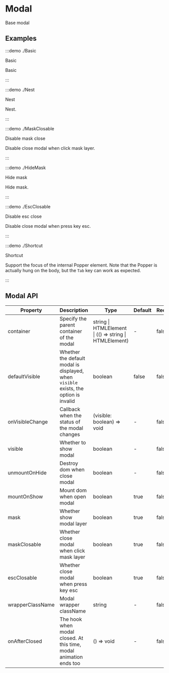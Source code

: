# Modal

Base modal

## Examples

:::demo ./Basic

Basic

Basic

:::

:::demo ./Nest

Nest

Nest.

:::

:::demo ./MaskClosable

Disable mask close

Disable close modal when click mask layer.

:::

:::demo ./HideMask

Hide mask

Hide mask.

:::

:::demo ./EscClosable

Disable esc close

Disable close modal when press key esc.

:::

:::demo ./Shortcut

Shortcut

Support the focus of the internal Popper element. Note that the Popper is actually hung on the body, but the `Tab` key can work as expected.

:::

## Modal API

| Property | Description | Type | Default | Require |
| --- | --- | --- | --- | --- |
| container | Specify the parent container of the modal | string \| HTMLElement \| (() => string \| HTMLElement) | - | false |
| defaultVisible | Whether the default modal is displayed, when `visible` exists, the option is invalid | boolean | false | false |
| onVisibleChange | Callback when the status of the modal changes | (visible: boolean) => void | - | false |
| visible | Whether to show modal | boolean | - | false |
| unmountOnHide | Destroy dom when close modal | boolean | - | false |
| mountOnShow | Mount dom when open modal | boolean | true | false |
| mask | Whether show modal layer | boolean | true | false |
| maskClosable | Whether close modal when click mask layer | boolean | true | false |
| escClosable | Whether close modal when press key esc | boolean | true | false |
| wrapperClassName | Modal wrapper className | string | - | false |
| onAfterClosed | The hook when modal closed. At this time, modal animation ends too | () => void | - | false |
